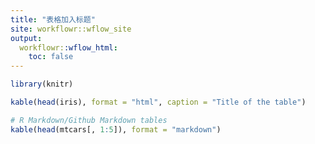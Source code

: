 ```yaml
---
title: "表格加入标题"
site: workflowr::wflow_site
output:
  workflowr::wflow_html:
    toc: false
---
```


```r
library(knitr)
```


```r
kable(head(iris), format = "html", caption = "Title of the table")
```

```r
# R Markdown/Github Markdown tables
kable(head(mtcars[, 1:5]), format = "markdown")
```